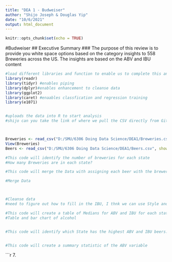 ---
title: "DEA 1 - Budweiser"
author: "Shijo Joseph & Douglas Yip"
date: "10/6/2021"
output: html_document
---

```{r setup, include=FALSE}
knitr::opts_chunk$set(echo = TRUE)
```

#Budweiser
## Executive Summary
### The purpose of this review is to provide you white space options based on the category insights to 558 Breweries across the US.  The insights are based on the ABV and IBU content 


```{r load packages}
#load different libraries and function to enable us to complete this analysis
library(readr)
library(tidyr) #enables piping
library(dplyr)#enables enhancement to cleanse data
library(ggplot2)
library(caret) #enaables classfication and regression training
library(e1071)



```

```{r load data sets}
#uploads the data into R to start analysis
#shijo can you take the link of where we pull the CSV directly from Github?



Breweries <- read_csv("D:/SMU/6306 Doing Data Science/DEA1/Breweries.csv", show_col_types = FALSE) 
View(Breweries)
Beers <- read_csv("D:/SMU/6306 Doing Data Science/DEA1/Beers.csv", show_col_types = FALSE)

```




```{r 1. How many breweries are present in each state}
#This code will identify the number of breweries for each state
#How many Breweries are in each state?


```


```{r 2&3. Data Merge and clean}
#This code will merge the Data with assigning each beer with the brewery and location

#Merge Data



#Cleanse data
#need to figure out how to fill in the IBU, I thnk we can use Style and ABV to formulate the IBU for those empty spots


```

```{r 4. Median of alcohol content and bitterness by each state.}
#This code will create a table of Medians for ABV and IBU for each state and graphically display a bar chart (how would a bar chart do that? wouldn't a box plot be better? Question to ask)
#Table and bar chart of alcohol



```

```{r 5. Which state has the maximum alcoholic (ABV) beer? Which state has the most bitter (IBU) beer?}
#This code will identify which State has the highest ABV and IBU beers.



```

```{r 6.Comment on the summary statistics and distribution of the ABV variable.}
#This code will create a summary statistic of the ABV variable


```


```r 7. 
